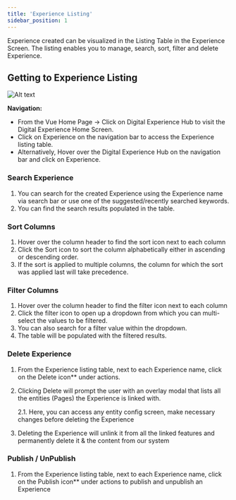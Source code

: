 ```yaml
---
title: 'Experience Listing'
sidebar_position: 1
---
```


Experience created can be visualized in the Listing Table in the Experience Screen. The listing enables you to manage, search, sort, filter and delete Experience.

## Getting to Experience Listing

![Alt text](https://d1r1e7xjkfj7nz.cloudfront.net/Screenshot%202023-04-06%20at%209.18.31%20AM.png 'a title')

**Navigation:**

- From the Vue Home Page -> Click on Digital Experience Hub to visit the Digital Experience Home Screen.
- Click on Experience on the navigation bar to access the Experience listing table.
- Alternatively, Hover over the Digital Experience Hub on the navigation bar and click on Experience.

### Search Experience

1. You can search for the created Experience using the Experience name via search bar or use one of the suggested/recently searched keywords.
1. You can find the search results populated in the table.

### Sort Columns

1. Hover over the column header to find the sort icon next to each column
1. Click the Sort icon to sort the column alphabetically either in ascending or descending order.
1. If the sort is applied to multiple columns, the column for which the sort was applied last will take precedence.

### Filter Columns

1. Hover over the column header to find the filter icon next to each column
1. Click the filter icon to open up a dropdown from which you can multi-select the values to be filtered.
1. You can also search for a filter value within the dropdown.
1. The table will be populated with the filtered results.

### Delete Experience

1. From the Experience listing table, next to each Experience name, click on the Delete icon\*\* under actions.
1. Clicking Delete will prompt the user with an overlay modal that lists all the entities (Pages) the Experience is linked with.

   2\.1. Here, you can access any entity config screen, make necessary changes before deleting the Experience

1. Deleting the Experience will unlink it from all the linked features and permanently delete it & the content from our system

### Publish / UnPublish

1. From the Experience listing table, next to each Experience name, click on the Publish icon\*\* under actions to publish and unpublish an Experience
